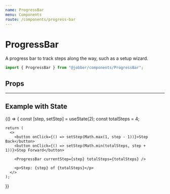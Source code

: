 ```yaml
---
name: ProgressBar
menu: Components
route: /components/progress-bar
---
```



# ProgressBar

<ComponentStatus stage="ready" responsive="yes" accessible="yes" />

A progress bar to track steps along the way, such as a setup wizard.

```ts
import { ProgressBar } from "@jobber/components/ProgressBar";
```

<Playground>
  <ProgressBar currentStep={3} totalSteps={4} />
</Playground>

## Props

<Props of={ProgressBar} />

---

## Example with State

<Playground>
  {() => {
    const [step, setStep] = useState(2);
    const totalSteps = 4;

    return (
      <>
        <button onClick={() => setStep(Math.max(1, step - 1))}>Step Back</button>
        <button onClick={() => setStep(Math.min(totalSteps, step + 1))}>Step Forward</button>

        <ProgressBar currentStep={step} totalSteps={totalSteps} />

        <p>Step: {step} of {totalSteps}</p>
      </>
    );

}}

</Playground>
